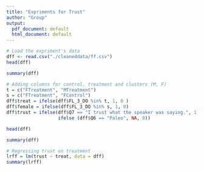 ```yaml
---
title: "Expriments for Trust"
author: "Group"
output:
  pdf_document: default
  html_document: default
---
```


```r
# Load the expriment's data
dff <- read.csv("./cleaneddata/ff.csv")
head(dff)
``` 
```r
summary(dff)
```

```r
# Adding columns for control, treatment and clusters (M, F)
t = c("FTreatment", "MTreatment")
s = c("FTreatment", "FControl")
dff$treat = ifelse(dff$FL_3_DO %in% t, 1, 0 )
dff$female = ifelse(dff$FL_3_DO %in% s, 1, 0)
dff$trust = ifelse(dff$Q7 == "I trust what the speaker was saying.", 1,
                   ifelse (dff$Q6 == "Paleo", NA, 0))
```
```r
head(dff)
```
```r
summary(dff)
```
```r
# Regressing trust on treatment
lrff = lm(trust ~ treat, data = dff)
summary(lrff)
```


